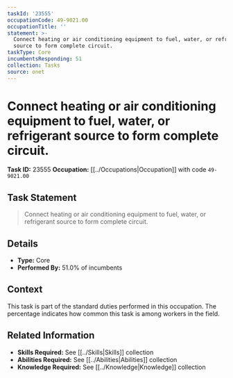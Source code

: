 ```yaml
---
taskId: '23555'
occupationCode: 49-9021.00
occupationTitle: ''
statement: >-
  Connect heating or air conditioning equipment to fuel, water, or refrigerant
  source to form complete circuit.
taskType: Core
incumbentsResponding: 51
collection: Tasks
source: onet
---
```

# Connect heating or air conditioning equipment to fuel, water, or refrigerant source to form complete circuit.

**Task ID:** 23555
**Occupation:** [[../Occupations|Occupation]] with code `49-9021.00`

## Task Statement

> Connect heating or air conditioning equipment to fuel, water, or refrigerant source to form complete circuit.

## Details

- **Type:** Core
- **Performed By:** 51.0% of incumbents

## Context

This task is part of the standard duties performed in this occupation. The percentage indicates how common this task is among workers in the field.

## Related Information

- **Skills Required:** See [[../Skills|Skills]] collection
- **Abilities Required:** See [[../Abilities|Abilities]] collection
- **Knowledge Required:** See [[../Knowledge|Knowledge]] collection
